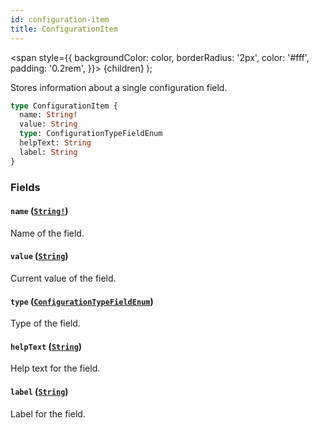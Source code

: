 ```yaml
---
id: configuration-item
title: ConfigurationItem
---
```


<span
style={{
      backgroundColor: color,
      borderRadius: '2px',
      color: '#fff',
      padding: '0.2rem',
    }}>
{children}
</span>
);

Stores information about a single configuration field.

```graphql
type ConfigurationItem {
  name: String!
  value: String
  type: ConfigurationTypeFieldEnum
  helpText: String
  label: String
}
```

### Fields

#### `name` ([`String!`](/api-reference/scalars/string.mdx))

Name of the field.

#### `value` ([`String`](/api-reference/scalars/string.mdx))

Current value of the field.

#### `type` ([`ConfigurationTypeFieldEnum`](/api-reference/enums/configuration-type-field-enum.mdx))

Type of the field.

#### `helpText` ([`String`](/api-reference/scalars/string.mdx))

Help text for the field.

#### `label` ([`String`](/api-reference/scalars/string.mdx))

Label for the field.
